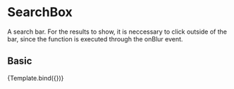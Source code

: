 
<Meta title="Components/Content/SearchBox" component={SearchBox} />

# SearchBox
A search bar.
For the results to show, it is neccessary to click outside of the bar, since the function is executed through the onBlur event.

<Props of={SearchBox} />


## Basic

<Canvas>
  <Story
    name="Basic"
  >
    {Template.bind({})}
  </Story>
</Canvas>

<ArgsTable story="Basic" />
